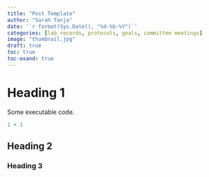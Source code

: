 ```yaml
---
title: "Post Template"
author: "Sarah Tanja"
date: '`r format(Sys.Date(), "%d-%b-%Y")`'
categories: [lab records, protocols, goals, committee meetings]
image: "thumbnail.jpg"
draft: true
toc: true
toc-exand: true
---
```


# Heading 1

Some executable code.

```r
1 + 1
```

## Heading 2

### Heading 3

